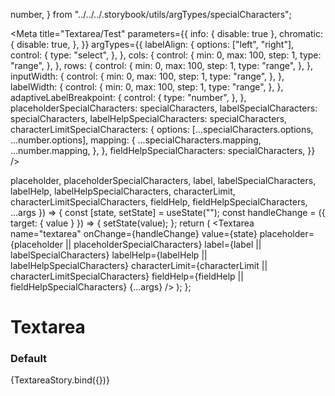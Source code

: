 
  number,
} from "../../../.storybook/utils/argTypes/specialCharacters";

<Meta
  title="Textarea/Test"
  parameters={{
    info: { disable: true },
    chromatic: {
      disable: true,
    },
  }}
  argTypes={{
    labelAlign: {
      options: ["left", "right"],
      control: {
        type: "select",
      },
    },
    cols: {
      control: {
        min: 0,
        max: 100,
        step: 1,
        type: "range",
      },
    },
    rows: {
      control: {
        min: 0,
        max: 100,
        step: 1,
        type: "range",
      },
    },
    inputWidth: {
      control: {
        min: 0,
        max: 100,
        step: 1,
        type: "range",
      },
    },
    labelWidth: {
      control: {
        min: 0,
        max: 100,
        step: 1,
        type: "range",
      },
    },
    adaptiveLabelBreakpoint: {
      control: {
        type: "number",
      },
    },
    placeholderSpecialCharacters: specialCharacters,
    labelSpecialCharacters: specialCharacters,
    labelHelpSpecialCharacters: specialCharacters,
    characterLimitSpecialCharacters: {
      options: [...specialCharacters.options, ...number.options],
      mapping: {
        ...specialCharacters.mapping,
        ...number.mapping,
      },
    },
    fieldHelpSpecialCharacters: specialCharacters,
  }}
/>

  placeholder,
  placeholderSpecialCharacters,
  label,
  labelSpecialCharacters,
  labelHelp,
  labelHelpSpecialCharacters,
  characterLimit,
  characterLimitSpecialCharacters,
  fieldHelp,
  fieldHelpSpecialCharacters,
  ...args
}) => {
  const [state, setState] = useState("");
  const handleChange = ({ target: { value } }) => {
    setState(value);
  };
  return (
    <Textarea
      name="textarea"
      onChange={handleChange}
      value={state}
      placeholder={placeholder || placeholderSpecialCharacters}
      label={label || labelSpecialCharacters}
      labelHelp={labelHelp || labelHelpSpecialCharacters}
      characterLimit={characterLimit || characterLimitSpecialCharacters}
      fieldHelp={fieldHelp || fieldHelpSpecialCharacters}
      {...args}
    />
  );
};

# Textarea

### Default

<Preview>
  <Story
    name="default"
    args={{
      expandable: Textarea.defaultProps.expandable,
      cols: 0,
      rows: 0,
      disabled: false,
      autoFocus: false,
      readOnly: false,
      placeholder: "",
      fieldHelp: "",
      characterLimit: "",
      inputWidth: 100,
      warnOverLimit: Textarea.defaultProps.warnOverLimit,
      enforceCharacterLimit: Textarea.defaultProps.enforceCharacterLimit,
      label: "",
      labelHelp: "",
      labelInline: false,
      labelWidth: 30,
      labelAlign: undefined,
      adaptiveLabelBreakpoint: undefined,
      required: false,
      placeholderSpecialCharacters: undefined,
      labelSpecialCharacters: undefined,
      labelHelpSpecialCharacters: undefined,
      characterLimitSpecialCharacters: undefined,
      fieldHelpSpecialCharacters: undefined,
    }}
  >
    {TextareaStory.bind({})}
  </Story>
</Preview>
